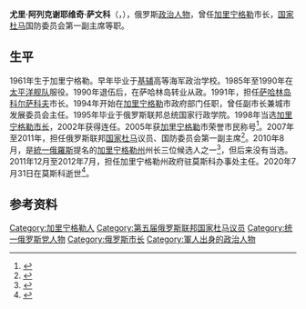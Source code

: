 {{NoteTA|G1=人名}}
{{同名人物|萨文科|萨文科}}
{{Infobox Officeholder
| name          = 尤里·萨文科
| native_name   = {{lang|ru|Юрий Савенко}}
| image         = SavenkoJuri.jpg
| office        = 俄罗斯联邦[[国家杜马|国家杜马]]国防委员会第一副主席
| president     = [[弗拉基米尔·普京|弗拉基米尔·普京]]
| term_start    = 2007年
| term_end      = 2011年
| office1       = [[加里宁格勒|加里宁格勒]]市长
| term_start1   = 1998年
| term_end1     = 2007年
| predecessor1  = 伊戈尔·科热米亚金
| successor1    = 亚历山大·雅罗舒克
| birth_date    = 1961年5月26日
| birth_place   = 苏联[[加里宁格勒|加里宁格勒]]
| death_date    = {{death date and age|2020|7|31|1961|5|26|df=yes}}
| death_place   = 俄罗斯[[莫斯科|莫斯科]]
| nationality   = {{URS}}{{to}}{{RUS}}
| party         = [[統一俄羅斯|統一俄羅斯]]
| awards        = {{四级祖国功勋勋章}} {{荣誉勋章 (俄罗斯联邦)}} {{俄罗斯海军三百周年奖章}} {{莫斯科建城八百周年奖章}} {{圣彼得堡建城三百周年奖章}}
}}

'''尤里·阿列克谢耶维奇·萨文科'''（{{lang-ru|Юрий Алексеевич Савенко}}，{{bd|1961年|5月26日|2020年|7月31日|catIdx=Savenko}}），俄罗斯[[政治人物|政治人物]]，曾任[[加里宁格勒|加里宁格勒]]市长，[[国家杜马|国家杜马]]国防委员会第一副主席等职。
==生平==
1961年生于加里宁格勒。早年毕业于[[基辅|基辅]]高等海军政治学校。1985年至1990年在[[太平洋舰队_(俄罗斯)|太平洋舰队]]服役。1990年退伍后，在萨哈林岛转业从政。1991年，担任[[萨哈林岛|萨哈林岛]][[科尔萨科夫|科尔萨科夫]]市长。1994年开始在[[加里宁格勒|加里宁格勒]]市政府部门任职，曾任副市长兼城市发展委员会主任。1995年毕业于俄罗斯联邦总统国家行政学院。1998年当选[[加里宁格勒|加里宁格勒]][[市长|市长]]，2002年获得连任。2005年获[[加里宁格勒|加里宁格勒]]市荣誉市民称号<ref>{{cite web |title=Почетные граждане |url=https://www.klgd.ru/city/freemen/savenko.php |publisher=Город Калининград |accessdate=2020-07-31 |language=ru |archive-date=2018-09-19 |archive-url=https://web.archive.org/web/20180919185742/http://www.klgd.ru/city/freemen/savenko.php |dead-url=no }}</ref>。2007年至2011年，担任俄罗斯联邦[[国家杜马|国家杜马]]议员、国防委员会第一副主席<ref>{{cite web |title=军队改革丑闻不断 俄罗斯防长在杜马被要求下台 |url=http://www.china.com.cn/military/txt/2011-06/16/content_22799320.htm |publisher=[[中国网|中国网]] |language=zh |date=2011-06-16}}</ref>。2010年8月，是[[統一俄羅斯|統一俄羅斯]]提名的[[加里宁格勒州|加里宁格勒州]]州长三位候选人之一<ref>{{cite web |title=Боос в списках не значится |url=https://www.interfax.ru/russia/149673 |publisher=[[国际文传电讯社|Интерфакса]] |language=ru |date=2010-08-16 |accessdate=2020-07-31 |archive-date=2017-02-22 |archive-url=https://web.archive.org/web/20170222004237/http://www.interfax.ru/russia/149673 |dead-url=no }}</ref>，但后来没有当选。2011年12月至2012年7月，担任加里宁格勒州政府驻莫斯科办事处主任。2020年7月31日在莫斯科逝世<ref>{{cite web |title=Умер бывший мэр Калининграда Юрий Савенко |url=https://ria.ru/20200731/1575223244.html |publisher=[[俄罗斯新闻社|РИА Новости]] |language=ru |date=2020-07-31 |accessdate=2020-07-31 |archive-date=2020-07-31 |archive-url=https://web.archive.org/web/20200731154502/https://ria.ru/20200731/1575223244.html |dead-url=no }}</ref>。

==参考资料==
{{Reflist}}

{{Authority control}}

{{DEFAULTSORT:Savenko, Yuri}}
[[Category:加里宁格勒人|Category:加里宁格勒人]]
[[Category:第五届俄罗斯联邦国家杜马议员|Category:第五届俄罗斯联邦国家杜马议员]]
[[Category:统一俄罗斯党人物|Category:统一俄罗斯党人物]]
[[Category:俄罗斯市长|Category:俄罗斯市长]]
[[Category:軍人出身的政治人物|Category:軍人出身的政治人物]]